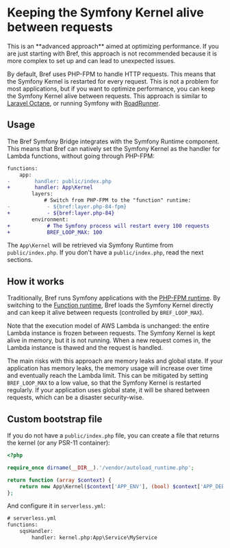
# Keeping the Symfony Kernel alive between requests

<Callout type="warning">
    This is an **advanced approach** aimed at optimizing performance. If you are just starting with Bref, this approach is not recommended because it is more complex to set up and can lead to unexpected issues.
</Callout>

By default, Bref uses PHP-FPM to handle HTTP requests. This means that the Symfony Kernel is restarted for every request. This is not a problem for most applications, but if you want to optimize performance, you can keep the Symfony Kernel alive between requests. This approach is similar to [Laravel Octane](../laravel/octane), or running Symfony with [RoadRunner](https://roadrunner.dev/).

## Usage

The Bref Symfony Bridge integrates with the Symfony Runtime component. This means that Bref can natively set the Symfony Kernel as the handler for Lambda functions, without going through PHP-FPM:

```diff filename="serverless.yml"
functions:
    app:
-        handler: public/index.php
+        handler: App\Kernel
        layers:
            # Switch from PHP-FPM to the "function" runtime:
-            - ${bref:layer.php-84-fpm}
+            - ${bref:layer.php-84}
        environment:
+            # The Symfony process will restart every 100 requests
+            BREF_LOOP_MAX: 100
```

The `App\Kernel` will be retrieved via Symfony Runtime from `public/index.php`. If you don't have a `public/index.php`, read the next sections.

## How it works

Traditionally, Bref runs Symfony applications with the [PHP-FPM runtime](../runtimes/fpm-runtime.mdx). By switching to the [Function runtime](../runtimes/function.mdx), Bref loads the Symfony Kernel directly and can keep it alive between requests (controlled by `BREF_LOOP_MAX`).

Note that the execution model of AWS Lambda is unchanged: the entire Lambda instance is frozen between requests. The Symfony Kernel is kept alive in memory, but it is not running. When a new request comes in, the Lambda instance is thawed and the request is handled.

The main risks with this approach are memory leaks and global state. If your application has memory leaks, the memory usage will increase over time and eventually reach the Lambda limit. This can be mitigated by setting `BREF_LOOP_MAX` to a low value, so that the Symfony Kernel is restarted regularly. If your application uses global state, it will be shared between requests, which can be a disaster security-wise.

## Custom bootstrap file

If you do not have a `public/index.php` file, you can create a file that returns the kernel (or any PSR-11 container):

```php
<?php

require_once dirname(__DIR__).'/vendor/autoload_runtime.php';

return function (array $context) {
    return new App\Kernel($context['APP_ENV'], (bool) $context['APP_DEBUG']);
};
```

And configure it in `serverless.yml`:

```diff
# serverless.yml
functions:
    sqsHandler:
        handler: kernel.php:App\Service\MyService
```
